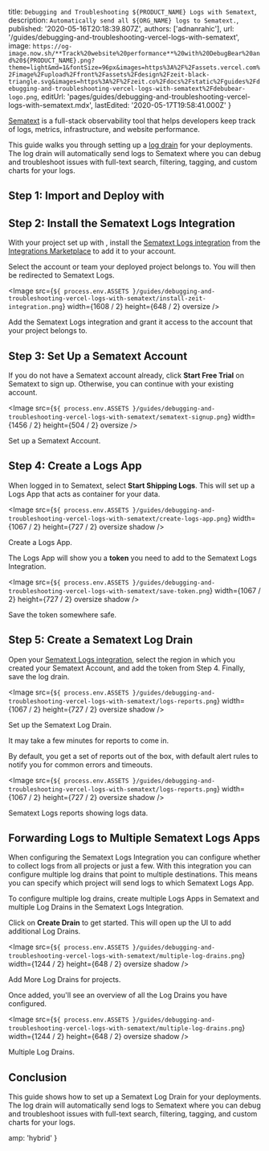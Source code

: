 
  title: `Debugging and Troubleshooting ${PRODUCT_NAME} Logs with Sematext`,
  description: `Automatically send all ${ORG_NAME} logs to Sematext.`,
  published: '2020-05-16T20:18:39.807Z',
  authors: ['adnanrahic'],
  url: '/guides/debugging-and-troubleshooting-vercel-logs-with-sematext',
  image: `https://og-image.now.sh/**Track%20website%20performance**%20with%20DebugBear%20and%20${PRODUCT_NAME}.png?theme=light&md=1&fontSize=96px&images=https%3A%2F%2Fassets.vercel.com%2Fimage%2Fupload%2Ffront%2Fassets%2Fdesign%2Fzeit-black-triangle.svg&images=https%3A%2F%2Fzeit.co%2Fdocs%2Fstatic%2Fguides%2Fdebugging-and-troubleshooting-vercel-logs-with-sematext%2Fdebubear-logo.png`,
  editUrl:
    'pages/guides/debugging-and-troubleshooting-vercel-logs-with-sematext.mdx',
  lastEdited: '2020-05-17T19:58:41.000Z'
}

[Sematext](https://sematext.com/) is a full-stack observability tool that helps developers keep track of logs, metrics, infrastructure, and website performance.

This guide walks you through setting up a [log drain](/blog/log-drains) for your <OrgName /> deployments. The log drain will automatically send logs to Sematext where you can debug and troubleshoot issues with full-text search, filtering, tagging, and custom charts for your <OrgName /> logs.

## Step 1: Import and Deploy with <NameWrapper name={PRODUCT_NAME} />

<DeploySection meta={meta} />

## Step 2: Install the Sematext Logs <NameWrapper name={ORG_NAME} /> Integration

With your project set up with <OrgName />, install the [Sematext Logs integration](/integrations/sematext-logs) from the [<OrgName /> Integrations Marketplace](/integrations) to add it to your account.

Select the account or team your deployed project belongs to. You will then be redirected to Sematext Logs.

<Image
  src={`${
    process.env.ASSETS
  }/guides/debugging-and-troubleshooting-vercel-logs-with-sematext/install-zeit-integration.png`}
  width={1608 / 2}
  height={648 / 2}
  oversize
/>

<Caption>
  Add the Sematext Logs integration and grant it access to the account that your
  project belongs to.
</Caption>

## Step 3: Set Up a Sematext Account

If you do not have a Sematext account already, click **Start Free Trial** on Sematext to sign up. Otherwise, you can continue with your existing account.

<Image
  src={`${
    process.env.ASSETS
  }/guides/debugging-and-troubleshooting-vercel-logs-with-sematext/sematext-signup.png`}
  width={1456 / 2}
  height={504 / 2}
  oversize
/>
<Caption>Set up a Sematext Account.</Caption>

## Step 4: Create a Logs App

When logged in to Sematext, select **Start Shipping Logs**. This will set up a Logs App that acts as container for your data.

<Image
  src={`${
    process.env.ASSETS
  }/guides/debugging-and-troubleshooting-vercel-logs-with-sematext/create-logs-app.png`}
  width={1067 / 2}
  height={727 / 2}
  oversize
  shadow
/>
<Caption>Create a Logs App.</Caption>

The Logs App will show you a **token** you need to add to the Sematext Logs <NameWrapper name={ORG_NAME} /> Integration.

<Image
  src={`${
    process.env.ASSETS
  }/guides/debugging-and-troubleshooting-vercel-logs-with-sematext/save-token.png`}
  width={1067 / 2}
  height={727 / 2}
  oversize
  shadow
/>
<Caption>Save the token somewhere safe.</Caption>

## Step 5: Create a Sematext Log Drain

Open your [Sematext Logs integration](/integrations/sematext-logs), select the region in which you created your Sematext Account, and add the token from Step 4. Finally, save the log drain.

<Image
  src={`${
    process.env.ASSETS
  }/guides/debugging-and-troubleshooting-vercel-logs-with-sematext/logs-reports.png`}
  width={1067 / 2}
  height={727 / 2}
  oversize
  shadow
/>
<Caption>Set up the Sematext Log Drain.</Caption>

<Note>It may take a few minutes for reports to come in.</Note>

By default, you get a set of reports out of the box, with default alert rules to notify you for common errors and timeouts.

<Image
  src={`${
    process.env.ASSETS
  }/guides/debugging-and-troubleshooting-vercel-logs-with-sematext/logs-reports.png`}
  width={1067 / 2}
  height={727 / 2}
  oversize
  shadow
/>
<Caption>Sematext Logs reports showing logs data.</Caption>

## Forwarding <NameWrapper name={ORG_NAME} /> Logs to Multiple Sematext Logs Apps

When configuring the Sematext Logs <NameWrapper name={ORG_NAME} /> Integration you can configure whether to collect logs from all projects or just a few. With this integration you can configure multiple log drains that point to multiple destinations. This means you can specify which project will send logs to which Sematext Logs App.

To configure multiple log drains, create multiple Logs Apps in Sematext and multiple Log Drains in the Sematext Logs <NameWrapper name={ORG_NAME} /> Integration.

Click on **Create Drain** to get started. This will open up the UI to add additional Log Drains.

<Image
  src={`${
    process.env.ASSETS
  }/guides/debugging-and-troubleshooting-vercel-logs-with-sematext/multiple-log-drains.png`}
  width={1244 / 2}
  height={648 / 2}
  oversize
  shadow
/>
<Caption>Add More Log Drains for <OrgName /> projects.</Caption>

Once added, you'll see an overview of all the Log Drains you have configured.

<Image
  src={`${
    process.env.ASSETS
  }/guides/debugging-and-troubleshooting-vercel-logs-with-sematext/multiple-log-drains.png`}
  width={1244 / 2}
  height={648 / 2}
  oversize
  shadow
/>
<Caption>Multiple Log Drains.</Caption>

## Conclusion

This guide shows how to set up a Sematext Log Drain for your <OrgName /> deployments. The log drain will automatically send logs to Sematext where you can debug and troubleshoot issues with full-text search, filtering, tagging, and custom charts for your <OrgName /> logs.


  amp: 'hybrid'
}
